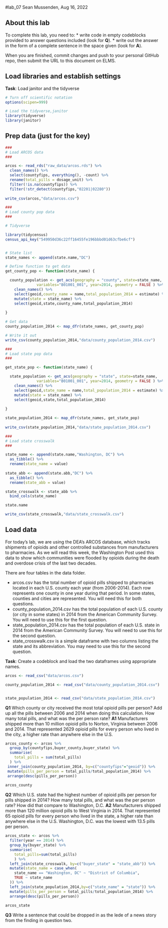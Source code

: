 #lab_07 
Sean Mussenden, Aug 16, 2022

## About this lab

To complete this lab, you need to:
* write code in empty codeblocks provided to answer questions included (look for **Q**).
* write out the answer in the form of a complete sentence in the space given (look for **A**).

When you are finished, commit changes and push to your personal GitHub repo, then submit the URL to this document on ELMS.

## Load libraries and establish settings
**Task**: Load janitor and the tidyverse
```r
# Turn off scientific notation
options(scipen=999)

# Load the tidyverse,janitor
library(tidyverse)
library(janitor)
```


## Prep data (just for the key)
```r

###
# Load ARCOS data
###

arcos <- read_rds("raw_data/arcos.rds") %>%
  clean_names() %>%
  select(countyfips, everything(), -count) %>%
  rename(total_pills = dosage_unit) %>%
  filter(!is.na(countyfips)) %>%
  filter(!str_detect(countyfips,"02201|02280"))
  
write_csv(arcos,"data/arcos.csv")

###
# Load county pop data
###

# Tidyverse

library(tidycensus)
census_api_key("549950d36c22ff16455fe196bbbd01d63cfbe6cf")


# State list
state_names <- append(state.name,"DC")

# Define function to get data
get_county_pop <- function(state_name) {

  county_population <- get_acs(geography = "county", state=state_name,
              variables="B01001_001", year=2014, geometry = FALSE ) %>%
    clean_names() %>%
    select(geoid,county_name = name,total_population_2014 = estimate) %>%
    mutate(state = state_name) %>%
    select(geoid,state,county_name,total_population_2014)
  
}

# Get data
county_population_2014 <- map_dfr(state_names, get_county_pop)

# Write it out  
write_csv(county_population_2014,"data/county_population_2014.csv")

###
# Load state pop data
###

get_state_pop <- function(state_name) {

  state_population <- get_acs(geography = "state", state=state_name,
              variables="B01001_001", year=2014, geometry = FALSE ) %>%
    clean_names() %>%
    select(geoid,state_name = name,total_population_2014 = estimate) %>%
    mutate(state = state_name) %>%
    select(geoid,state,total_population_2014)
  
}

state_population_2014 <- map_dfr(state_names, get_state_pop)
  
write_csv(state_population_2014,"data/state_population_2014.csv")

###
# Load state crosswalk
###

state_name <- append(state.name,"Washington, DC") %>%
  as_tibble() %>%
  rename(state_name = value)
  
state_abb <- append(state.abb,"DC") %>%
  as_tibble() %>%
  rename(state_abb = value)  

state_crosswalk <- state_abb %>%
  bind_cols(state_name)

state.name

write_csv(state_crosswalk,"data/state_crosswalk.csv")

```

## Load data

For today's lab, we are using the DEA's ARCOS database, which tracks shipments of opioids and other controlled substances from manufacturers to pharmacies.  As we will read this week, the Washington Post used this data to show which communities were flooded by opioids during the death and overdose crisis of the last two decades. 

There are four tables in the data folder. 

* arcos.csv has the total number of opioid pills shipped to pharmacies located in each U.S. county each year (from 2006-2014). Each row represents one county in one year during that period. In some states, counties and cities are represented. You will need this for both questions.
* county_population_2014.csv has the total population of each U.S. county (or city in some states) in 2014 from the American Community Survey. You will need to use this for the first question.
* state_population_2014.csv has the total population of each U.S. state in 2014 from the American Community Survey. You will need to use this for the second question.
* state_crosswalk.csv is a simple dataframe with two columns listing the state and its abbreviation.  You may need to use this for the second question.

**Task**: Create a codeblock and load the two dataframes using appropriate names.

```r

arcos <- read_csv("data/arcos.csv")

county_population_2014 <- read_csv("data/county_population_2014.csv")


state_population_2014 <- read_csv("data/state_population_2014.csv")

```

**Q1** Which county or city received the most total opioid pills per person? Add up all the pills between 2006 and 2014 when doing this calculation. How many total pills, and what was the per person rate?
**A1** Manufacturers shipped more than 10 million opioid pills to Norton, Virginia between 2006 and 2014. That represented 2629 opioid pills for every person who lived in the city, a higher rate than anywhere else in the U.S. 

```r

arcos_county <- arcos %>%
  group_by(countyfips,buyer_county,buyer_state) %>%
  summarise(
    total_pills = sum(total_pills)
  ) %>%
 inner_join(county_population_2014, by=c("countyfips"="geoid")) %>%
 mutate(pills_per_person = total_pills/total_population_2014) %>%
 arrange(desc(pills_per_person))
  
arcos_county
```

**Q2** Which U.S. state had the highest number of opioid pills per person for pills shipped in 2014? How many total pills, and what was the per person rate? How did that compare to Washington, D.C.
**A2** Manufacturers shipped more than 120 million opioid pills to West Virginia in 2014. That represented 65 opioid pills for every person who lived in the state, a higher rate than anywhere else in the U.S. Washington, D.C. was the lowest with 13.5 pills per person.


```r

arcos_state <- arcos %>%
  filter(year == 2014) %>%
  group_by(buyer_state) %>%
  summarise(
    total_pills=sum(total_pills)
    ) %>%
  left_join(state_crosswalk, by=c("buyer_state" = "state_abb")) %>%
  mutate(state_name = case_when(
    state_name == "Washington, DC" ~ "District of Columbia",
    TRUE ~ state_name
  )) %>%
  left_join(state_population_2014,by=c("state_name" = "state")) %>%
  mutate(pills_per_person = total_pills/total_population_2014) %>%
  arrange(desc(pills_per_person))
  
arcos_state

```

**Q3** Write a sentence that could be dropped in as the lede of a news story from the finding in question two. 
